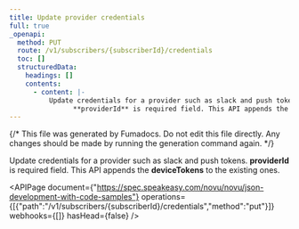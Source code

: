 ```yaml
---
title: Update provider credentials
full: true
_openapi:
  method: PUT
  route: /v1/subscribers/{subscriberId}/credentials
  toc: []
  structuredData:
    headings: []
    contents:
      - content: |-
          Update credentials for a provider such as slack and push tokens. 
                **providerId** is required field. This API appends the **deviceTokens** to the existing ones.
---
```


{/* This file was generated by Fumadocs. Do not edit this file directly. Any changes should be made by running the generation command again. */}

Update credentials for a provider such as slack and push tokens. 
      **providerId** is required field. This API appends the **deviceTokens** to the existing ones.

<APIPage document={"https://spec.speakeasy.com/novu/novu/json-development-with-code-samples"} operations={[{"path":"/v1/subscribers/{subscriberId}/credentials","method":"put"}]} webhooks={[]} hasHead={false} />